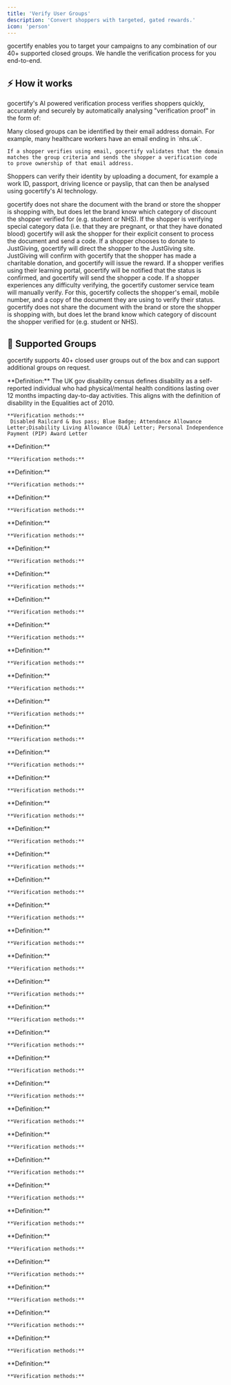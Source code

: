```yaml
---
title: 'Verify User Groups'
description: 'Convert shoppers with targeted, gated rewards.'
icon: 'person'
---
```


gocertify enables you to target your campaigns to any combination of our 40+ supported closed groups. We handle the verification process for you end-to-end. 

## ⚡ How it works
gocertify's AI powered verification process verifies shoppers quickly, accurately and securely by automatically analysing "verification proof" in the form of:

<AccordionGroup>
  <Accordion title="Email Ownership" icon="envelope">
    Many closed groups can be identified by their email address domain. For example, many healthcare workers have an email ending in `nhs.uk`. 
    
    If a shopper verifies using email, gocertify validates that the domain matches the group criteria and sends the shopper a verification code to prove ownership of that email address.
  </Accordion>
  <Accordion title="Document Upload" icon="passport">
  Shoppers can verify their identity by uploading a document, for example a work ID, passport, driving licence or payslip, that can then be analysed 
  using gocertify's AI technology. 
  
  gocertify does not share the document with the brand or store 
  the shopper is shopping with, but does let the brand know which category of discount the shopper verified for (e.g. student or NHS). If the shopper 
  is verifying special category data (i.e. that they are pregnant, or that they have donated blood) gocertify will ask the shopper for their explicit consent to process the document 
  and send a code.
  </Accordion>
  <Accordion title="JustGiving" icon="circle-dollar-to-slot">
  If a shopper chooses to donate to JustGiving, gocertify will direct the shopper to the JustGiving site. JustGiving will confirm with gocertify that the 
  shopper has made a charitable donation, and gocertify will issue the reward.
  </Accordion>
  <Accordion title="Learning Portal" icon="building-columns">
  If a shopper verifies using their learning portal, gocertify will be notified that the status is confirmed, and gocertify will send the shopper a code.
  </Accordion>
  <Accordion title="Manual Verification" icon="headset">
  If a shopper experiences any difficulty verifying, the <Tooltip tip="Available 24 hours 7 days a week"> gocertify customer service team </Tooltip> will manually verify. For this, gocertify collects the shopper's email, 
  mobile number, and a copy of the document they are using to verify their status. gocertify does not share the document with the brand or store the shopper is 
  shopping with, but does let the brand know which category of discount the shopper verified for (e.g. student or NHS).
  </Accordion>
</AccordionGroup>



## 👥 Supported Groups

gocertify supports 40+ closed user groups out of the box and can support additional groups on request.

<AccordionGroup>

  <Accordion title="Disability" icon="wheelchair">
    **Definition:** The UK gov disability census defines disability as a self-reported individual who had physical/mental health conditions lasting over 
    12 months impacting day-to-day activities. This aligns with the definition of disability in the Equalities act of 2010.

    **Verification methods:**
     Disabled Railcard & Bus pass; Blue Badge; Attendance Allowance Letter;Disability Living Allowance (DLA) Letter; Personal Independence Payment (PIP) Award Letter

  </Accordion>

  <Accordion title="Military" icon="shield-halved">
    **Definition:**
    
    **Verification methods:**
  </Accordion>

  <Accordion title="Students" icon="graduation-cap">
    **Definition:**
    
    **Verification methods:**
  </Accordion>

  <Accordion title="NHS" icon="heart">
    **Definition:**
    
    **Verification methods:**
  </Accordion>

  <Accordion title="Teacher" icon="chalkboard-user">
    **Definition:**
    
    **Verification methods:**
  </Accordion>

  <Accordion title="Youth" icon="alien-8bit">
    **Definition:**
    
    **Verification methods:**
  </Accordion>

  <Accordion title="Police & Fire Service" icon="fire-extinguisher">
    **Definition:**
    
    **Verification methods:**
  </Accordion>

  <Accordion title="First Responder" icon="truck-medical">
    **Definition:**
    
    **Verification methods:**
  </Accordion>

  <Accordion title="Social" icon="hands-holding-child">
    **Definition:**
    
    **Verification methods:**
  </Accordion>

  <Accordion title="Apprentice" icon="hammer">
    **Definition:**
    
    **Verification methods:**
  </Accordion>

  <Accordion title="Strava" icon="person-running">
    **Definition:**
    
    **Verification methods:**
  </Accordion>

  <Accordion title="Donate" icon="circle-dollar-to-slot">
    **Definition:**
    
    **Verification methods:**
  </Accordion>

  <Accordion title="Delivery & Transport Staff" icon="truck">
    **Definition:**
    
    **Verification methods:**
  </Accordion>

  <Accordion title="Supermarket Staff" icon="cart-shopping">
    **Definition:**
    
    **Verification methods:**
  </Accordion>

  <Accordion title="Charity Worker" icon="hand-holding-heart">
    **Definition:**
    
    **Verification methods:**
  </Accordion>

  <Accordion title="Australian Defence Force" icon="shield-halved">
    **Definition:**
    
    **Verification methods:**
  </Accordion>

  <Accordion title="Home Mover" icon="house-building">
    **Definition:**
    
    **Verification methods:**
  </Accordion>

  <Accordion title="Diabetes" icon="kit-medical">
    **Definition:**
    
    **Verification methods:**
  </Accordion>

  <Accordion title="Graduates" icon="graduation-cap">
    **Definition:**
    
    **Verification methods:**
  </Accordion>

  <Accordion title="Festival Worker" icon="cloud-sun">
    **Definition:**
    
    **Verification methods:**
  </Accordion>

  <Accordion title="Social Worker" icon="hands-holding-child">
    **Definition:**
    
    **Verification methods:**
  </Accordion>

  <Accordion title="Essential Worker" icon="user-nurse">
    **Definition:**
    
    **Verification methods:**
  </Accordion>

  <Accordion title="Postal & Transport Staff" icon="truck">
    **Definition:**
    
    **Verification methods:**
  </Accordion>

  <Accordion title="Dealmaker" icon="handshake">
    **Definition:**
    
    **Verification methods:**
  </Accordion>

  <Accordion title="Maternity Leave" icon="baby-carriage">
    **Definition:**
    
    **Verification methods:**
  </Accordion>

  <Accordion title="Nike Run Club" icon="person-running">
    **Definition:**
    
    **Verification methods:**
  </Accordion>

  <Accordion title="Employee Discount" icon="briefcase">
    **Definition:**
    
    **Verification methods:**
  </Accordion>

  <Accordion title="Code Generator" icon="code">
    **Definition:**
    
    **Verification methods:**
  </Accordion>

  <Accordion title="Receipt Discount" icon="receipt">
    **Definition:**
    
    **Verification methods:**
  </Accordion>

  <Accordion title="Over 25" icon="id-card">
    **Definition:**
    
    **Verification methods:**
  </Accordion>

  <Accordion title="Student & Youth" icon="alien-8bit">
    **Definition:**
    
    **Verification methods:**
  </Accordion>

  <Accordion title="Shop Runner" icon="shop">
    **Definition:**
    
    **Verification methods:**
  </Accordion>

  <Accordion title="Age Discount" icon="image-portrait">
    **Definition:**
    
    **Verification methods:**
  </Accordion>

  <Accordion title="Emergency Service Workers" icon="user-nurse">
    **Definition:**
    
    **Verification methods:**
  </Accordion>

  <Accordion title="Deliveroo Riders" icon="motorcycle">
    **Definition:**
    
    **Verification methods:**
  </Accordion>

  <Accordion title="Debenhams Beauty Club" icon="face-grin-hearts">
    **Definition:**
    
    **Verification methods:**
  </Accordion>

  <Accordion title="QuickBooks Exclusive" icon="chart-line">
    **Definition:**
    
    **Verification methods:**
  </Accordion>

  <Accordion title="Veterinary Staff" icon="dog">
    **Definition:**
    
    **Verification methods:**
  </Accordion>
</AccordionGroup>